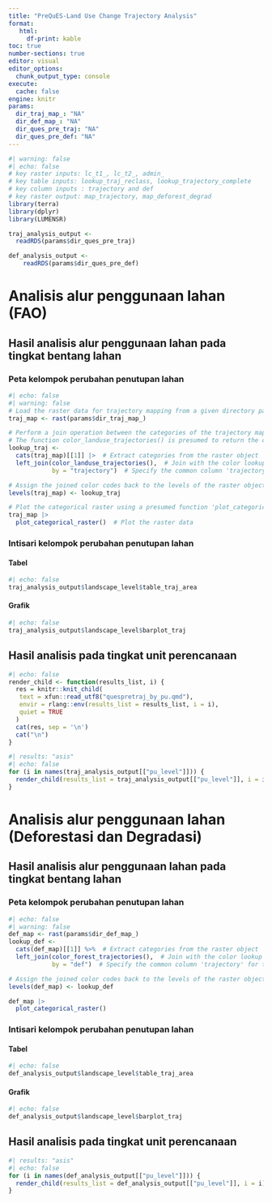 ```yaml
---
title: "PreQuES-Land Use Change Trajectory Analysis"
format: 
   html:
     df-print: kable
toc: true
number-sections: true
editor: visual
editor_options: 
  chunk_output_type: console
execute:
  cache: false
engine: knitr
params:
  dir_traj_map_: "NA"
  dir_def_map_: "NA"
  dir_ques_pre_traj: "NA"
  dir_ques_pre_def: "NA"
---
```



```r
#| warning: false
#| echo: false
# key raster inputs: lc_t1_, lc_t2_, admin_
# key table inputs: lookup_traj_reclass, lookup_trajectory_complete
# key column inputs : trajectory and def
# key raster output: map_trajectory, map_deforest_degrad
library(terra)
library(dplyr)
library(LUMENSR)

traj_analysis_output <- 
  readRDS(params$dir_ques_pre_traj)

def_analysis_output <- 
    readRDS(params$dir_ques_pre_def)
```

# Analisis alur penggunaan lahan (FAO)

## Hasil analisis alur penggunaan lahan pada tingkat bentang lahan

### Peta kelompok perubahan penutupan lahan

```r
#| echo: false
#| warning: false
# Load the raster data for trajectory mapping from a given directory path
traj_map <- rast(params$dir_traj_map_)

# Perform a join operation between the categories of the trajectory map and the color lookup table
# The function color_landuse_trajectories() is presumed to return the color lookup table for trajectories
lookup_traj <-
  cats(traj_map)[[1]] |>  # Extract categories from the raster object 'traj_map'
  left_join(color_landuse_trajectories(),  # Join with the color lookup table
            by = "trajectory")  # Specify the common column 'trajectory' for the join operation

# Assign the joined color codes back to the levels of the raster object
levels(traj_map) <- lookup_traj

# Plot the categorical raster using a presumed function 'plot_categorical_raster()'
traj_map |> 
  plot_categorical_raster()  # Plot the raster data

```

### Intisari kelompok perubahan penutupan lahan

::: panel-tabset
#### Tabel

```r
#| echo: false
traj_analysis_output$landscape_level$table_traj_area
```

#### Grafik

```r
#| echo: false
traj_analysis_output$landscape_level$barplot_traj
```
:::

## Hasil analisis pada tingkat unit perencanaan

```r
#| echo: false
render_child <- function(results_list, i) {
  res = knitr::knit_child(
   text = xfun::read_utf8("quespretraj_by_pu.qmd"),
   envir = rlang::env(results_list = results_list, i = i),
   quiet = TRUE
  )
  cat(res, sep = '\n')
  cat("\n")
}
```

```r
#| results: "asis"
#| echo: false
for (i in names(traj_analysis_output[["pu_level"]])) {
  render_child(results_list = traj_analysis_output[["pu_level"]], i = i)
}
```

# Analisis alur penggunaan lahan (Deforestasi dan Degradasi)

## Hasil analisis alur penggunaan lahan pada tingkat bentang lahan

### Peta kelompok perubahan penutupan lahan

```r
#| echo: false
#| warning: false
def_map <- rast(params$dir_def_map_)
lookup_def <-
  cats(def_map)[[1]] %>%  # Extract categories from the raster object 'traj_map'
  left_join(color_forest_trajectories(),  # Join with the color lookup table
            by = "def")  # Specify the common column 'trajectory' for the join operation

# Assign the joined color codes back to the levels of the raster object
levels(def_map) <- lookup_def

def_map |> 
  plot_categorical_raster()
```

### Intisari kelompok perubahan penutupan lahan

::: panel-tabset
#### Tabel

```r
#| echo: false
def_analysis_output$landscape_level$table_traj_area
```

#### Grafik

```r
#| echo: false
def_analysis_output$landscape_level$barplot_traj
```
:::

## Hasil analisis pada tingkat unit perencanaan

```r
#| results: "asis"
#| echo: false
for (i in names(def_analysis_output[["pu_level"]])) {
  render_child(results_list = def_analysis_output[["pu_level"]], i = i)
}
```
